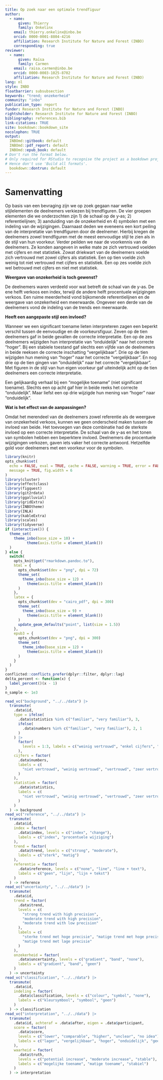 ```yaml
---
title: Op zoek naar een optimale trendfiguur
author:
  - name:
      given: Thierry
      family: Onkelinx
    email: thierry.onkelinx@inbo.be
    orcid: 0000-0001-8804-4216
    affiliation: Research Institute for Nature and Forest (INBO)
    corresponding: true
reviewer:
  - name:
      given: Raïsa
      family: Carmen
    email: raisa.carmen@inbo.be
    orcid: 0000-0003-1025-8702
    affiliation: Research Institute for Nature and Forest (INBO)
lang: nl
style: INBO
floatbarrier: subsubsection
keywords: "trend; onzekerheid"
community: "inbo"
publication_type: report
funder: Research Institute for Nature and Forest (INBO)
rightsholder: Research Institute for Nature and Forest (INBO)
bibliography: references.bib
link-citations: TRUE
site: bookdown::bookdown_site
nocolophon: TRUE
output:
  INBOmd::gitbook: default
  INBOmd::pdf_report: default
  INBOmd::epub_book: default
# Don't run the format below.
# Only required for RStudio to recognise the project as a bookdown project.
# Hence don't use 'Build all formats'.
  bookdown::dontrun: default
---
```


# Samenvatting {.unnumbered}

<!-- description: start -->

Op basis van een bevraging zijn we op zoek gegaan naar welke stijlelementen de deelnemers verkiezen bij trendfiguren.
De vier groepen elementen die we onderzochten zijn 1) de schaal op de y‐as; 2) referentielijnen; 3) aanduiding van de onzekerheid en 4) symbolen met een indeling van de wijzigingen.
Daarnaast deden we eveneens een kort peiling van de interpretatie van trendfiguren door de deelnemer.
Hierbij kregen de deelnemers zowel trendfiguren met de meest eenvoudige stijl te zien als in de stijl van hun voorkeur.
Verder peilden we naar de voorkennis van de deelnemers.
Ze konden aangeven in welke mate ze zich vertrouwd voelden met cijfers en met statistiek.
Zowat driekwart van de deelnemers voelde zich vertrouwd met zowel cijfers als statistiek.
Een op tien voelde zich weinig tot niet vertrouwd met cijfers en statistiek.
Een op zes voelde zich wel betrouwd met cijfers en niet met statistiek.

**Weergave van onzekerheid is toch gewenst?**

De deelnemers waren verdeeld voor wat betreft de schaal van de y-as.
De ene helft verkoos een index, terwijl de andere helft procentuele wijzigingen verkoos.
Een ruime meerderheid vond bijkomende referentielijnen en de weergave van onzekerheid een meerwaarde.
Ongeveer een derde van de deelnemers vond de indeling van de trends een meerwaarde.

**Heeft een aangepaste stijl een invloed?**

Wanneer we een significant toename lieten interpreteren zagen een beperkt verschil tussen de eenvoudige en de voorkeursfiguur.
Zeven op de tien deelnemers gaf in beide gevallen de correcte interpretatie.
Een op de zes deelnemers wijzigden hun interpretatie van "onduidelijk" naar het correcte "hoger".
Bij een stabiele toestand gaf slechts een vijfde van de deelnemers in beide reeksen de correcte inschatting "vergelijkbaar".
Drie op de tien wijzigden hun mening van "hoger" naar het correcte "vergelijkbaar".
En nog drie op de tien gingen van "onduidelijk" naar het correcte "vergelijkbaar".
Met figuren in de stijl van hun eigen voorkeur gaf uiteindelijk acht op de tien deelnemers een correcte interpretatie.

Een gelijkaardig verhaal bij een "mogelijke toename" (niet significant toename).
Slechts een op acht gaf hier in beide reeks het correcte "onduidelijk".
Maar liefst een op drie wijzigde hun mening van "hoger" naar "onduidelijk".

**Wat is het effect van de aanpassingen?**

Omdat het merendeel van de deelnemers zowel referentie als de weergave van onzekerheid verkoos, kunnen we geen onderscheid maken tussen de invloed van beide.
Het toevoegen van deze combinatie had de sterkste invloed op een correcte interpretatie.
De schaal van de y-as en het tonen van symbolen hebben een beperktere invloed.
Deelnemers die procentuele wijzigingen verkozen, gaven iets vaker het correcte antwoord.
Hetzelfde gold voor deelnemers met een voorkeur voor de symbolen.

<!-- description: end -->

```r
library(knitr)
opts_chunk$set(
  echo = FALSE, eval = TRUE, cache = FALSE, warning = TRUE, error = FALSE,
  message = TRUE, fig.width = 6
)
library(cluster)
library(effectclass)
library(figquest)
library(git2rdata)
library(ggalluvial)
library(gridExtra)
library(INBOtheme)
library(INLA)
library(kableExtra)
library(scales)
library(tidyverse)
if (interactive()) {
  theme_set(
    theme_inbo(base_size = 10) +
          theme(axis.title = element_blank())
  )
} else {
  switch(
    opts_knit$get("rmarkdown.pandoc.to"),
    html = {
      opts_chunk$set(dev = "png", dpi = 72)
      theme_set(
        theme_inbo(base_size = 12) +
          theme(axis.title = element_blank())
      )
    },
    latex = {
      opts_chunk$set(dev = "cairo_pdf", dpi = 300)
      theme_set(
        theme_inbo(base_size = 9) +
          theme(axis.title = element_blank())
      )
      update_geom_defaults("point", list(size = 1.5))
    },
    epub3 = {
      opts_chunk$set(dev = "png", dpi = 300)
      theme_set(
        theme_inbo(base_size = 12) +
          theme(axis.title = element_blank())
      )
    }
  )
}
conflicted::conflicts_prefer(dplyr::filter, dplyr::lag)
delta_percent <- function(x) {
  label_percent()(x - 1)
}
n_sample <- 1e3
```

```r
read_vc("background", "../../data") |>
  transmute(
    .data$id,
    type = ifelse(
      .data$statistics %in% c("familiar", "very familiar"), 3,
      ifelse(
        .data$numbers %in% c("familiar", "very familiar"), 2, 1
      )
    ) |>
      factor(
        levels = 1:3, labels = c("weinig vertrouwd", "enkel cijfers", "beide")
      ),
    cijfers = factor(
      .data$numbers,
      labels = c(
        "niet vertrouwd", "weinig vertrouwd", "vertrouwd", "zeer vertrouwd"
      )
    ),
    statistiek = factor(
      .data$statistics,
      labels = c(
        "niet vertrouwd", "weinig vertrouwd", "vertrouwd", "zeer vertrouwd"
      )
    )
  ) -> background
read_vc("reference", "../../data") |>
  transmute(
    .data$id,
    index = factor(
      .data$index, levels = c("index", "change"),
      labels = c("index", "procentuele wijziging")
    ),
    trend = factor(
      .data$trend, levels = c("strong", "moderate"),
      labels = c("sterk", "matig")
    ),
    referentie = factor(
      .data$reference, levels = c("none", "line", "line + text"),
      labels = c("geen", "lijn", "lijn + tekst")
    )
  ) -> reference
read_vc("uncertainty", "../../data") |>
  transmute(
    .data$id,
    trend = factor(
      .data$trend,
      levels = c(
        "strong trend with high precision",
        "moderate trend with high precision",
        "moderate trend with low precision"
      ),
      labels = c(
        "sterke trend met hoge precisie", "matige trend met hoge precisie",
        "matige trend met lage precisie"
      )
    ),
    onzekerheid = factor(
      .data$uncertainty, levels = c("gradient", "band", "none"),
      labels = c("gradient", "band", "geen")
    )
  ) -> uncertainty
read_vc("classification", "../../data") |>
  transmute(
    .data$id,
    indeling = factor(
      .data$classification, levels = c("colour", "symbol", "none"),
      labels = c("kleursymbool", "symbool", "geen")
    )
  ) -> classification
read_vc("interpretation", "../../data") |>
  transmute(
    .data$id, achteraf = .data$after, eigen = .data$participant,
    score = factor(
      .data$score,
      levels = c("lower", "comparable", "higher", "unclear", "no idea"),
      labels = c("lager", "vergelijkbaar", "hoger", "onduidelijk", "geen idee")
    ),
    waarheid = factor(
      .data$truth,
      levels = c("potential increase", "moderate increase", "stable"),
      labels = c("mogelijke toename", "matige toename", "stabiel")
    )
  ) -> interpretation
```
